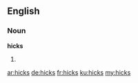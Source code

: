 ==English==
===Noun===
'''hicks'''
# {{plural of|[[hick]]}}

[[ar:hicks]]
[[de:hicks]]
[[fr:hicks]]
[[ku:hicks]]
[[my:hicks]]